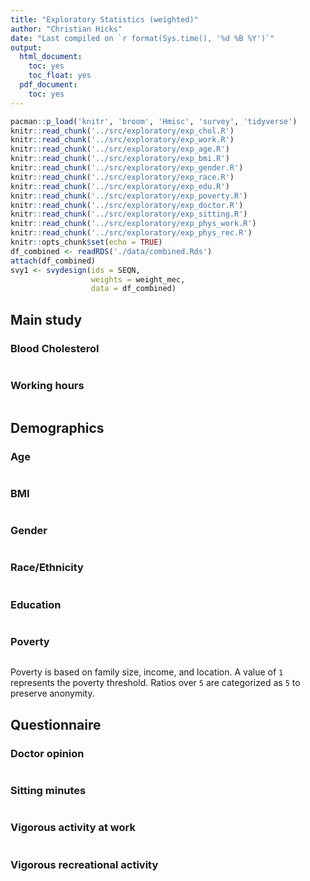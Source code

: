 ```yaml
---
title: "Exploratory Statistics (weighted)"
author: "Christian Hicks"
date: "Last compiled on `r format(Sys.time(), '%d %B %Y')`"
output:
  html_document:
    toc: yes
    toc_float: yes
  pdf_document:
    toc: yes
---
```


```r
pacman::p_load('knitr', 'broom', 'Hmisc', 'survey', 'tidyverse')
knitr::read_chunk('../src/exploratory/exp_chol.R')
knitr::read_chunk('../src/exploratory/exp_work.R')
knitr::read_chunk('../src/exploratory/exp_age.R')
knitr::read_chunk('../src/exploratory/exp_bmi.R')
knitr::read_chunk('../src/exploratory/exp_gender.R')
knitr::read_chunk('../src/exploratory/exp_race.R')
knitr::read_chunk('../src/exploratory/exp_edu.R')
knitr::read_chunk('../src/exploratory/exp_poverty.R')
knitr::read_chunk('../src/exploratory/exp_doctor.R')
knitr::read_chunk('../src/exploratory/exp_sitting.R')
knitr::read_chunk('../src/exploratory/exp_phys_work.R')
knitr::read_chunk('../src/exploratory/exp_phys_rec.R')
knitr::opts_chunk$set(echo = TRUE)
df_combined <- readRDS('./data/combined.Rds')
attach(df_combined)
svy1 <- svydesign(ids = SEQN,
                  weights = weight_mec,
                  data = df_combined)
```

## Main study
### Blood Cholesterol
```r
```

### Working hours
```r
```

## Demographics
### Age
```r
```

### BMI
```r
```

### Gender
```r
```

### Race/Ethnicity
```r
```

### Education
```r
```

### Poverty
```r
```

Poverty is based on family size, income, and location. A value of `1` represents the poverty threshold. Ratios over `5` are categorized as `5` to preserve anonymity.

## Questionnaire
### Doctor opinion
```r
```

### Sitting minutes
```r
```

### Vigorous activity at work
```r
```

### Vigorous recreational activity
```r
```